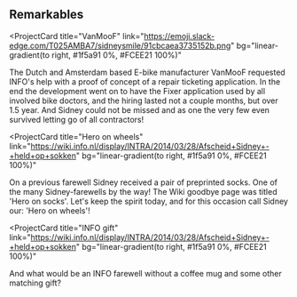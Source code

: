 ## Remarkables

<ProjectCard
  title="VanMooF"
  link="https://emoji.slack-edge.com/T025AMBA7/sidneysmile/91cbcaea3735152b.png"
  bg="linear-gradient(to right, #1f5a91 0%, #FCEE21 100%)"
>
  The Dutch and Amsterdam based E-bike manufacturer VanMooF requested INFO's help with a proof of concept of a repair ticketing application. In the end the development went on to have the Fixer application used by all involved bike doctors, and the hiring lasted not a couple months, but over 1.5 year. And Sidney could not be missed and as one the very few even survived letting go of all contractors! 
</ProjectCard>

<ProjectCard
  title="Hero on wheels"
  link="https://wiki.info.nl/display/INTRA/2014/03/28/Afscheid+Sidney+-+held+op+sokken"
  bg="linear-gradient(to right, #1f5a91 0%, #FCEE21 100%)"
>
  On a previous farewell Sidney received a pair of preprinted socks. One of the many Sidney-farewells by the way! The Wiki goodbye page was titled 'Hero on socks'. Let's keep the spirit today, and for this occasion call Sidney our: 'Hero on wheels'! 
</ProjectCard>

<ProjectCard
  title="INFO gift"
  link="https://wiki.info.nl/display/INTRA/2014/03/28/Afscheid+Sidney+-+held+op+sokken"
  bg="linear-gradient(to right, #1f5a91 0%, #FCEE21 100%)"
>
  And what would be an INFO farewell without a coffee mug and some other matching gift?
</ProjectCard>
